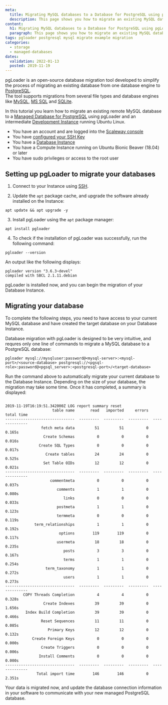 ```yaml
---
meta:
  title: Migrating MySQL databases to a Database for PostgreSQL using pgLoader
  description: This page shows you how to migrate an existing MySQL database to a managed PostgreSQL database using pgLoader
content:
  h1: Migrating MySQL databases to a Database for PostgreSQL using pgLoader
  paragraph: This page shows you how to migrate an existing MySQL database to a managed PostgreSQL database using pgLoader
tags: pgloader postgresql mysql migrate example migration
categories:
  - storage
  - managed-databases
dates:
  validation: 2022-01-13
  posted: 2019-11-19
---
```


pgLoader is an open-source database migration tool developed to simplify the process of migrating an existing database from one database engine to [PostgreSQL](https://www.postgresql.org/).  
The tool supports migrations from several file types and database engines like [MySQL](https://www.mysql.com/), [MS SQL](https://www.microsoft.com/en-us/sql-server/sql-server-2019) and [SQLite](https://www.sqlite.org/index.html).

In this tutorial you learn how to migrate an existing remote MySQL database to a [Managed Database for PostgreSQL](https://www.scaleway.com/en/databases/) using pgLoader and an intermediate [Development Instance](https://www.scaleway.com/en/virtual-instances/development/) running Ubuntu Linux.

<Message type="requirement">

- You have an account and are logged into the [Scaleway console](https://console.scaleway.com)
- You have [configured your SSH Key](/console/my-project/how-to/create-ssh-key/)
- You have a [Database Instance](https://www.scaleway.com/en/databases/)
- You have a Compute Instance running on Ubuntu Bionic Beaver (18.04) or later
- You have sudo privileges or access to the root user

</Message>

## Setting up pgLoader to migrate your databases

1. Connect to your Instance using [SSH](/compute/instances/how-to/connect-to-instance/).

2. Update the `apt` package cache, and upgrade the software already installed on the Instance:
  ```
  apt update && apt upgrade -y
  ```

3. Install pgLoader using the `apt` package manager:
  ```
  apt install pgloader
  ```

4. To check if the installation of pgLoader was successfully, run the following command:
  ```
  pgloader --version
  ```

  An output like the following displays:

  ```
  pgloader version "3.6.3~devel"
  compiled with SBCL 2.1.11.debian
  ```

pgLoader is installed now, and you can begin the migration of your Database Instance.

## Migrating your database

<Message type="note">

  To complete the following steps, you need to have access to your current MySQL database and have created the target database on your Database Instance.

</Message>

Database migration with pgLoader is designed to be very intuitive, and requres only one line of commands to migrate a MySQL database to a PostgreSQL database:

```
pgloader mysql://mysqluser:password@<mysql-server>:<mysql-port>/<source-database> postgresql://<pgsql-role>:password@<pgsql_server>:<postgresql-port>/<target-database>
```

Run the command above to automatically migrate your current database to the Database Instance. Depending on the size of your database, the migration may take some time. Once it has completed, a summary is displayed:

```

2019-11-19T16:19:51.342000Z LOG report summary reset
                     table name       read   imported     errors      total time
-------------------------------  ---------  ---------  ---------  --------------
                fetch meta data         51         51          0          0.165s
                 Create Schemas          0          0          0          0.016s
               Create SQL Types          0          0          0          0.017s
                  Create tables         24         24          0          0.525s
                 Set Table OIDs         12         12          0          0.021s
-------------------------------  ---------  ---------  ---------  --------------
                    commentmeta          0          0          0          0.037s
                       comments          1          1          0          0.080s
                          links          0          0          0          0.033s
                       postmeta          1          1          0          0.123s
                       termmeta          0          0          0          0.119s
             term_relationships          1          1          0          0.192s
                        options        119        119          0          0.117s
                       usermeta         18         18          0          0.235s
                          posts          3          3          0          0.167s
                          terms          1          1          0          0.254s
                  term_taxonomy          1          1          0          0.272s
                          users          1          1          0          0.273s
-------------------------------  ---------  ---------  ---------  --------------
        COPY Threads Completion          4          4          0          0.328s
                 Create Indexes         39         39          0          1.656s
         Index Build Completion         39         39          0          0.466s
                Reset Sequences         11         11          0          0.085s
                   Primary Keys         12         12          0          0.132s
            Create Foreign Keys          0          0          0          0.000s
                Create Triggers          0          0          0          0.006s
               Install Comments          0          0          0          0.000s
-------------------------------  ---------  ---------  ---------  --------------
              Total import time        146        146          0          2.351s
```

Your data is migrated now, and update the database connection information in your software to communicate with your new managed PostgreSQL database.
